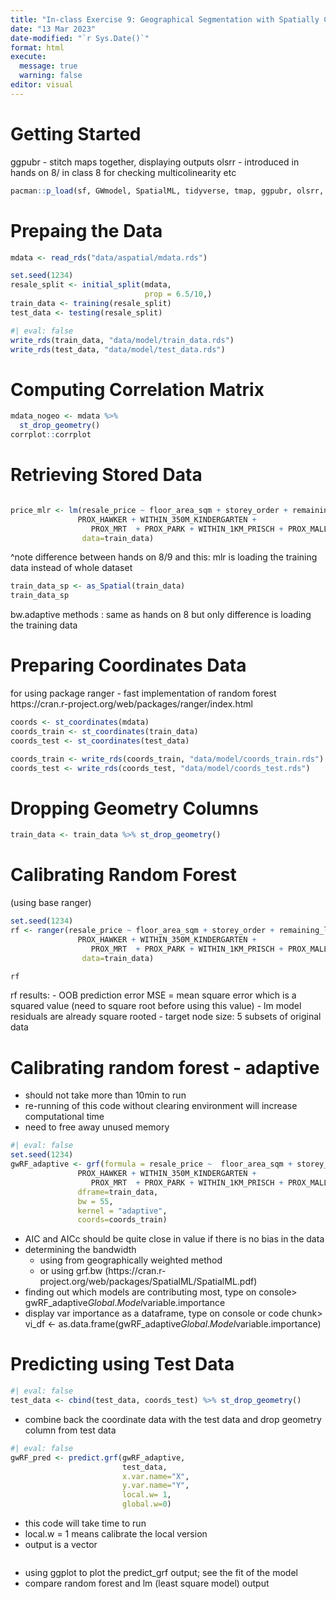 ```yaml
---
title: "In-class Exercise 9: Geographical Segmentation with Spatially Constrained Clustering Techniques"
date: "13 Mar 2023"
date-modified: "`r Sys.Date()`"
format: html
execute: 
  message: true 
  warning: false
editor: visual
---
```


# Getting Started

ggpubr - stitch maps together, displaying outputs olsrr - introduced in hands on 8/ in class 8 for checking multicolinearity etc

```r
pacman::p_load(sf, GWmodel, SpatialML, tidyverse, tmap, ggpubr, olsrr, devtools, tidymodels)
```

# Prepaing the Data

```r
mdata <- read_rds("data/aspatial/mdata.rds")
```

<taken from HDB resale dataset>

```r
set.seed(1234)
resale_split <- initial_split(mdata, 
                              prop = 6.5/10,)
train_data <- training(resale_split)
test_data <- testing(resale_split)
```

```r
#| eval: false
write_rds(train_data, "data/model/train_data.rds")
write_rds(test_data, "data/model/test_data.rds")
```

# Computing Correlation Matrix

```r
mdata_nogeo <- mdata %>% 
  st_drop_geometry()
corrplot::corrplot
```

# Retrieving Stored Data

```r

```

```r
price_mlr <- lm(resale_price ~ floor_area_sqm + storey_order + remaining_lease_mths + PROX_CBD + WITHIN_350M_CHILDCARE + PROX_ELDERLYCARE +
               PROX_HAWKER + WITHIN_350M_KINDERGARTEN + 
                  PROX_MRT  + PROX_PARK + WITHIN_1KM_PRISCH + PROX_MALL + PROX_SUPERMARKET + WITHIN_350M_BUS,
                data=train_data)
```

\^note difference between hands on 8/9 and this: mlr is loading the training data instead of whole dataset

```r
train_data_sp <- as_Spatial(train_data)
train_data_sp
```

bw.adaptive methods : same as hands on 8 but only difference is loading the training data

# Preparing Coordinates Data

for using package ranger - fast implementation of random forest https://cran.r-project.org/web/packages/ranger/index.html

```r

coords <- st_coordinates(mdata)
coords_train <- st_coordinates(train_data)
coords_test <- st_coordinates(test_data)
```

```r

coords_train <- write_rds(coords_train, "data/model/coords_train.rds")
coords_test <- write_rds(coords_test, "data/model/coords_test.rds")

```

# Dropping Geometry Columns

```r
train_data <- train_data %>% st_drop_geometry()
```

# Calibrating Random Forest

(using base ranger)

```r
set.seed(1234)
rf <- ranger(resale_price ~ floor_area_sqm + storey_order + remaining_lease_mths + PROX_CBD + WITHIN_350M_CHILDCARE + PROX_ELDERLYCARE +
               PROX_HAWKER + WITHIN_350M_KINDERGARTEN + 
                  PROX_MRT  + PROX_PARK + WITHIN_1KM_PRISCH + PROX_MALL + PROX_SUPERMARKET + WITHIN_350M_BUS,
                data=train_data)
```

```r
rf
```

rf results: - OOB prediction error MSE = mean square error which is a squared value (need to square root before using this value) - lm model residuals are already square rooted - target node size: 5 subsets of original data

# Calibrating random forest - adaptive

-   should not take more than 10min to run
-   re-running of this code without clearing environment will increase computational time
-   need to free away unused memory

```r
#| eval: false
set.seed(1234)
gwRF_adaptive <- grf(formula = resale_price ~  floor_area_sqm + storey_order + remaining_lease_mths + PROX_CBD + WITHIN_350M_CHILDCARE + PROX_ELDERLYCARE +
               PROX_HAWKER + WITHIN_350M_KINDERGARTEN + 
                  PROX_MRT  + PROX_PARK + WITHIN_1KM_PRISCH + PROX_MALL + PROX_SUPERMARKET + WITHIN_350M_BUS,
               dframe=train_data,
               bw = 55,
               kernel = "adaptive",
               coords=coords_train)
```

-   AIC and AICc should be quite close in value if there is no bias in the data
-   determining the bandwidth
    -   using from geographically weighted method
    -   or using grf.bw (https://cran.r-project.org/web/packages/SpatialML/SpatialML.pdf)
-   finding out which models are contributing most, type on console\> gwRF_adaptive$Global.Model$variable.importance
-   display var importance as a dataframe, type on console or code chunk\> vi_df \<- as.data.frame(gwRF_adaptive$Global.Model$variable.importance)

# Predicting using Test Data

```r
#| eval: false
test_data <- cbind(test_data, coords_test) %>% st_drop_geometry()
```

-   combine back the coordinate data with the test data and drop geometry column from test data

```r
#| eval: false
gwRF_pred <- predict.grf(gwRF_adaptive, 
                         test_data,
                         x.var.name="X",
                         y.var.name="Y",
                         local.w= 1,
                         global.w=0)
```

-   this code will take time to run
-   local.w = 1 means calibrate the local version
-   output is a vector

```r

```

-   using ggplot to plot the predict_grf output; see the fit of the model
-   compare random forest and lm (least square model) output

```r

```

```r

```

```r

```

```r

```

```r

```
